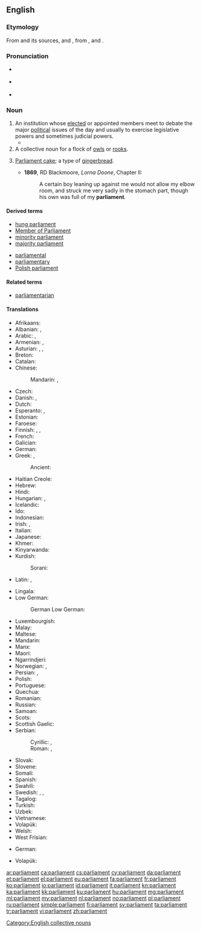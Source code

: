{{also|Parliament}}
==English==
{{wikipedia}}

===Etymology===
From {{etyl|ML.|en}} {{term|parlamentum|lang=la}} and its sources, {{etyl|xno|en}} and {{etyl|fro|en}} {{term|parlement||discussion, meeting, assembly, council|lang=fro}}, from {{term|parler||to speak|lang=fro}}, and {{term|-ment||medium|lang=fro}}.

===Pronunciation===
* {{a|UK}} {{IPA|/ˈpɑːləmənt/}}
* {{a|US}} {{IPA|/ˈpɑɹləmənt/}}
* {{audio|en-us-parliament.ogg|Audio (US)}}

===Noun===
{{en-noun}}

# An institution whose [[elect]]ed or appointed members meet to debate the major [[political]] issues of the day and usually to exercise legislative powers and sometimes judicial powers.
#* {{quote-news
|year=2011
|date=December 14
|author=Angelique Chrisafis
|title=Rachida Dati accuses French PM of sexism and elitism
|work=Guardian
|url=http://www.guardian.co.uk/world/2011/dec/14/rachida-dati-french-sexism-elitism
|page=
|passage=The row started over who will run for '''parliament''' in a wealthy rightwing constituency on the left bank in Paris, a safe seat for Sarkozy's ruling UMP. Dati is already a local mayor in the neighbourhood, a job felt to have been handed to her on a plate when she was a Sarkozy favourite. She has since fallen from grace, and when she left government she took a European parliament seat, considered a consolation prize.}}
# A collective noun for a flock of [[owl]]s or [[rook]]s.
# {{context|historical|lang=en}} [[parliament cake|Parliament cake]]; a type of [[gingerbread]].
#* '''1869''', RD Blackmoore, ''Lorna Doone'', Chapter II:
#*: A certain boy leaning up against me would not allow my elbow room, and struck me very sadly in the stomach part, though his own was full of my '''parliament'''.

====Derived terms====
{{rel-top|terms derived from ''parliament''}}
* [[hung parliament]]
* [[Member of Parliament]]
* [[minority parliament]]
* [[majority parliament]]
{{rel-mid}}
* [[parliamental]]
* [[parliamentary]]
* [[Polish parliament]]
{{rel-bottom}}

====Related terms====
* [[parliamentarian]]

====Translations====
{{trans-top|an elected political institution}}
* Afrikaans: {{t|af|parlement}}
* Albanian: {{t|sq|parlament|m}}, {{t|sq|kuvend|m}}
* Arabic: {{t|ar|مجلس|m|tr=májlis}}, {{t|ar|برلمان|m|tr=barlamān}}
* Armenian: {{t|hy|խորհրդարան|tr=xorhrdaran}}, {{t|hy|պառլամենտ|tr=paṙlament}}
* Asturian: {{t|ast|parlamentu|m}}, {{t|ast|xunta xeneral|f}}, {{t|ast|parllamentu|m}}
* Breton: {{t|br|parlamant}}
* Catalan: {{t|ca|parlament|m}}
* Chinese:
*: Mandarin: {{t|cmn|議會|sc=Hani}}, {{t+|cmn|议会|tr=yìhuì|sc=Hani}}
* Czech: {{t+|cs|parlament|m}}
* Danish: {{t+|da|parlament}}, {{t+|da|ting|n}}
* Dutch: {{t+|nl|parlement|n}}
* Esperanto: {{t|eo|deputitejo}}, {{t+|eo|parlamento}}
* Estonian: {{t+|et|parlament}}
* Faroese: {{t|fo|ting|n}}
* Finnish: {{t+|fi|eduskunta}}, {{t+|fi|parlamentti}}, {{t|fi|valtiopäivät}}
* French: {{t+|fr|parlement|m}}
* Galician: {{t+|gl|parlamento}}
* German: {{t+|de|Parlament|n}}
* Greek: {{t+|el|βουλή|f|tr=voulí}}, {{t+|el|κοινοβούλιο|n|tr=koinovoúlio}}
*: Ancient: {{t|grc|θεσμοθετεῖον|n|sc=polytonic}}
* Haitian Creole: {{t|ht|palman}}
* Hebrew: {{t|he|הפרלמנט}}
* Hindi: {{t|hi|संसद|tr=sansada}}
* Hungarian: {{t+|hu|országgyűlés}}, {{t+|hu|parlament}}
* Icelandic: {{t+|is|þing}}
* Ido: {{t+|io|parlamento}}
* Indonesian: {{t+|id|parlemen}}
* Irish: {{t|ga|parlaimint}}, {{t|ga|pharlaimint}}
* Italian: {{t+|it|parlamento|m}}
* Japanese: {{t+|ja|議会|tr=ぎかい, gikai}}
* Khmer: {{t|km|សភាតំណាងរាស្ត្រ|tr=sak phea dom narng reas|sc=Khmr}}
* Kinyarwanda: {{t|rw|inteko ishinga amategeko}}
* Kurdish: {{t+|ku|parleman|sc=ku-Arab}}
*: Sorani: {{t+|ku|په‌رله‌مان|tr=perleman|sc=ku-Arab}}
* Latin: {{t+|la|senatus|m}}, {{t|la|parlamentum|n}}
{{trans-mid}}
* Lingala: {{t|ln|palemá}}
* Low German:
*: German Low German: {{t|nds-de|parlament}}
* Luxembourgish: {{t|lb|parlament}}
* Malay: {{t|ms|parlimen}}
* Maltese: {{t|mt|parlament|m}}
* Mandarin: {{t|cmn|議會|tr=Yìhuì|sc=Hani}}
* Manx: {{t|gv|ard-whaiyl}}
* Maori: {{t|mi|pāremata}}
* Ngarrindjeri: {{t|nay|tendi}}
* Norwegian: {{t+|no|ting}}, {{t|no|parlament}}
* Persian: {{t+|fa|مجلس|tr=majles}}, {{t+|fa|پارلمان|tr=pârlemân|sc=fa-Arab}}
* Polish: {{t+|pl|parlament|m}}
* Portuguese: {{t+|pt|parlamento|m}}
* Quechua: {{t|qu|rimana huñunakuy}}
* Romanian: {{t+|ro|parlament|n}}
* Russian: {{t+|ru|парламент|m|tr=parláment}}
* Samoan: {{t|sm|fono}}
* Scots: {{t|sco|pairlament}}
* Scottish Gaelic: {{t|gd|pàrlamaid}}
* Serbian:
*: Cyrillic: {{t|sh|парламент|m|sc=Cyrl}}, {{t|sh|скупштина|f|sc=Cyrl}}
*: Roman: {{t|sh|parlament|m}}, {{t|sh|skupština|f}}
* Slovak: {{t|sk|parlament|m}}
* Slovene: {{t+|sl|parlament}}
* Somali: {{t|so|baarlamaan}}
* Spanish: {{t+|es|parlamento|m}}
* Swahili: {{t+|sw|bunge}}
* Swedish: {{t+|sv|riksdag}}, {{t+|sv|ting|n}}, {{t+|sv|parlament|n}}
* Tagalog: {{t+|tl|parlamento}}
* Turkish: {{t+|tr|parlamento}}
* Uzbek: {{t|uz|parlament}}
* Vietnamese: {{t+|vi|nghị viện}}
* Volapük: {{t|vo|dail}}
* Welsh: {{t+|cy|senedd}}
* West Frisian: {{t|fy|parlemint|n}}
{{trans-bottom}}

{{trans-top|a group of rooks, owls, etc.}}
* German: {{qualifier|owls}} {{t|de|Eulenschwarm|m}}
{{trans-mid}}
* Volapük: {{qualifier|owls, collective}} {{t|vo|lülem}}
{{trans-bottom}}

{{trans-top|a type of cake, gingerbread}}
{{trans-mid}}
{{trans-bottom}}

[[Category:English collective nouns]]

[[ar:parliament]]
[[ca:parliament]]
[[cs:parliament]]
[[cy:parliament]]
[[da:parliament]]
[[et:parliament]]
[[el:parliament]]
[[eu:parliament]]
[[fa:parliament]]
[[fr:parliament]]
[[ko:parliament]]
[[io:parliament]]
[[id:parliament]]
[[it:parliament]]
[[kn:parliament]]
[[ka:parliament]]
[[kk:parliament]]
[[ku:parliament]]
[[hu:parliament]]
[[mg:parliament]]
[[ml:parliament]]
[[my:parliament]]
[[nl:parliament]]
[[no:parliament]]
[[pl:parliament]]
[[ru:parliament]]
[[simple:parliament]]
[[fi:parliament]]
[[sv:parliament]]
[[ta:parliament]]
[[tr:parliament]]
[[vi:parliament]]
[[zh:parliament]]